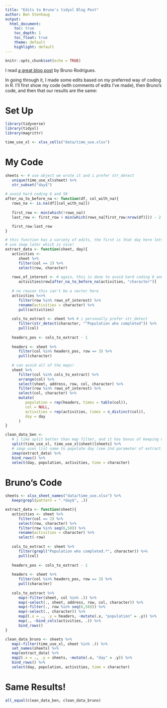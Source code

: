 ```yaml
---
title: "Edits to Bruno's tidyxl Blog Post"
author: Ben Stenhaug
output: 
  html_document:
    toc: true
    toc_depth: 1
    toc_float: true
    theme: default
    highlight: default
---
```


```r
knitr::opts_chunk$set(echo = TRUE)
```

I read [a great blog post](http://www.brodrigues.co/blog/2018-09-11-human_to_machine/) by Bruno Rodrigues.

In going through it, I made some edits based on my preferred way of coding in R. I'll first show my code (with comments of edits I've made), then Bruno's code, and then that our results are the same:

# Set Up

```r
library(tidyverse)
library(tidyxl)
library(magrittr)

time_use_xl <- xlsx_cells("data/time_use.xlsx")
```

# My Code

```r
sheets <- # use object we wrote it and i prefer str_detect
   unique(time_use_xl$sheet) %>% 
   str_subset("day$")
   
# avoid hard coding 6 and 58
after_na_to_before_na <- function(df, col_with_na){
   rows_na <- is.na(df[[col_with_na]])
   
   first_row <- min(which(!rows_na))
   last_row <- first_row + min(which(rows_na[first_row:nrow(df)])) - 2

   first_row:last_row
}

# this function has a variety of edits, the first is that day here lets us
# use imap later which is nice!
extract_data <- function(sheet, day){
   activities <- 
      sheet %>%
      filter(col == 2) %>%
      select(row, character) 
   
   rows_of_interest <- # again, this is done to avoid hard coding 6 and 58
      activities$row[after_na_to_before_na(activities, "character")]
   
   # no reason this can't be a vector here
   activities %<>%
      filter(row %in% rows_of_interest) %>% 
      rename(activities = character) %>%
      pull(activities)
   
   cols_to_extract <- sheet %>% # i personally prefer str_detect
      filter(str_detect(character, "^Population who completed")) %>% 
      pull(col)
   
   headers_pos <- cols_to_extract - 1
   
   headers <- sheet %>%
      filter(col %in% headers_pos, row == 3) %>%
      pull(character)
   
   # can avoid all of the maps!
   sheet %>% 
      filter(col %in% cols_to_extract) %>% 
      arrange(col) %>% 
      select(sheet, address, row, col, character) %>% 
      filter(row %in% rows_of_interest) %>% 
      select(col, character) %>% 
      mutate(
         population = rep(headers, times = table(col)),
         col = NULL,
         activities = rep(activities, times = n_distinct(col)),
         day = day
      )
}

clean_data_ben <- 
   # i like split better than map filter, and it has bonus of keeping names
   split(time_use_xl, time_use_xl$sheet)[sheets] %>% 
   # imap uses list name to populate day (see 2nd parameter of extract_data
   imap(extract_data) %>%
   bind_rows() %>%
   select(day, population, activities, time = character)
```

# Bruno's Code

```r
sheets <- xlsx_sheet_names("data/time_use.xlsx") %>%
   keep(grepl(pattern = ".*day$", .))

extract_data <- function(sheet){
   activities <- sheet %>%
      filter(col == 2) %>%
      select(row, character) %>%
      filter(row %in% seq(6,58)) %>%
      rename(activities = character) %>%
      select(-row)
   
   cols_to_extract <- sheet %>% 
      filter(grepl("Population who completed.*", character)) %>% 
      pull(col)
   
   headers_pos <- cols_to_extract - 1
   
   headers <- sheet %>%
      filter(col %in% headers_pos, row == 3) %>%
      pull(character)
   
   cols_to_extract %>% 
      map(~filter(sheet, col %in% .)) %>%
      map(~select(., sheet, address, row, col, character)) %>%
      map(~filter(., row %in% seq(6,58))) %>%
      map(~select(., character)) %>%
      map2(.x = ., .y = headers, ~mutate(.x, "population" = .y)) %>%
      map(., ~bind_cols(activities, .)) %>%
      bind_rows()
}

clean_data_bruno <- sheets %>%
   map(~filter(time_use_xl, sheet %in% .)) %>%
   set_names(sheets) %>%
   map(extract_data) %>%
   map2(.x = ., .y = sheets, ~mutate(.x, "day" = .y)) %>%
   bind_rows() %>%
   select(day, population, activities, time = character)
```

# Same Results!

```r
all_equal(clean_data_ben, clean_data_bruno)
```
